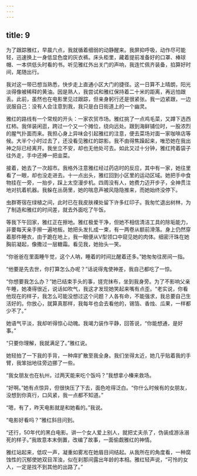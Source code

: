 ```yaml
---
---
---
```

title: 9
---




为了跟踪雅红，早晨六点，我就循着细弱的动静醒来。我屏抑呼吸，动作尽可能轻，迅速换上一身低显色度的灰衣裤。床头柜里，藏着提前准备好的口罩、棒球帽、一本供低头时看的书。听见雅红外出关门的声响，我连忙佩齐装备，掐算好时间，尾随出行。

我对这一带已想当熟悉，快步走上直通小区大门的捷径。这一日算不上晴朗，阳光淡得像被稀释的黄油。因是熟人，我尝试和雅红保持着二十米的距离，再远怕跟丢。此前，虽然也在电影里见过跟踪，但亲身躬行还是很紧张。我一边紧跟，一边说服自己：没有人会注意到我，我只是白日街道上的一个幽灵。

雅红的路线有一个常规的开头：一家农贸市场。雅红挑了一点鸡毛菜，又蹲下选西红柿。我佯装闲逛，跨过一个又一个摊位，绕向远处。跟到海鲜铺位时，一股浓烈的腥气扑面而来。我担心身上异味会引起雅红的注意，便去菜场对面一家咖啡店等候。大半个小时过去了，还没看见雅红的踪影。我不由得焦躁起来，唯恐她在我出神之际已经离开。我坐立不安，却也无他处可去。如此又过十分钟，雅红挎着袋子往外走，手中还捧一把韭菜。

接着，她去了一次超市。我格外注意雅红经过药店时的反应，其中有一家，她往里看了一眼，却也没走进去。十一点出头，雅红回到小区里的运动区域。她把手中食物挂在一旁，一抬步，踩上太空漫步机。四周没有人，她费力迈开步子，全神贯注地对抗着机器。我躲在丛荫里，她的喘息声被风隐隐推来，而她始终没停下。

虫群寄宿在绿植之间，此时已在我皮肤裸处留下许多红印子。我匆忙退出树林，为了制造和雅红的时间差，就去外面吃了午饭。

等我下午回家，雅红正在擦地。雅红极爱干净，但她不相信清洁工具的除垢能力，非要每天亲手擦一遍地板。她把头发扎成一束，有一两卷从额前滑落。身上仍然穿着那件睡衣，由于跪在地上，我一眼便从V型领口中窥见她的肉体。细密汗珠在她胸前凝起，像撒过一层糖霜。看见我，她抬头一笑。

“你爸爸在里面睡午觉，这个人呐，睡着的时间比醒着还多。”她匆匆往房间一指。

“他要是先去世，你打算怎么办呢？”话说得鬼使神差，我自己都吃了一惊。

“你想要我怎么办？”她已结束手头的事，搓完抹布，坐到我身旁。为了不影响父亲午睡，她凑得很近，说话如吹气，我这才发现她笑起来嘴有点歪。“老实说，你看他现在的样子，我怎么可能没想过这个问题？人各有命，不能强求，我总要自己生活好的。你放心，就算真那样，我每年也会去看他的，锡箔、香烛、瓜果，一样都少不了。”

她语气平淡，我却听得惊心动魄。我竭力装作平静，回答说，“你能想通，是好事。”

“只要你理解，我就满足了。”雅红说。

她轻拍了一下我的手背，一种痒扩散至我全身。我们坐得太近，她几乎贴着我的手臂，我笨拙地往旁边挪了一些。

“我女朋友也在杭州，过两天能来吃个饭吗？”我想拿小榛来救场。

“好啊。”她有点惊异，但很快压了下去，面色呛得泛白。“你什么时候有的女朋友，没想到你真行，口风紧，我一点都不知道。”

“嗯，有了，昨天电影就是和她看的。”我说。

“电影好看吗？”雅红斜目问到。

“还行，50年代的黑白电影。讲一个女人爱上别人，就把丈夫杀了，伪装成游泳溺死的样子。”我故意本末倒置，改编了故事，一面偷觑雅红的神情。

雅红站起来，低叹一声，凝重如雾凇在她眉目间结起。从我所在的角度看，一种腐蚀性的沉郁使她双目浑浊，似在刹那间露出年龄的本相。雅红轻声说，“可怜的女人，一定是找不到其他的出路了。”